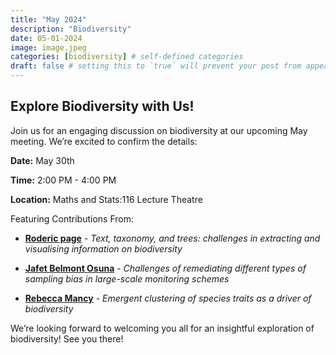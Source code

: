```yaml
---
title: "May 2024"
description: "Biodiversity"
date: 05-01-2024
image: image.jpeg
categories: [biodiversity] # self-defined categories
draft: false # setting this to `true` will prevent your post from appearing on your listing page until you're ready!
---
```


## Explore Biodiversity with Us!

Join us for an engaging discussion on biodiversity at our upcoming May meeting. We're excited to confirm the details:

**Date:** May 30th

**Time:** 2:00 PM - 4:00 PM

**Location:** Maths and Stats:116 Lecture Theatre

Featuring Contributions From:

-   [**Roderic page**](https://www.gla.ac.uk/schools/bohvm/staff/rodericpage/) - *Text, taxonomy, and trees: challenges in extracting and visualising information on biodiversity*

-   [**Jafet Belmont Osuna**](https://www.gla.ac.uk/schools/mathematicsstatistics/staff/jafetbelmontosuna/) - *Challenges of remediating different types of sampling bias in large-scale monitoring schemes*

-   [**Rebecca Mancy**](https://www.gla.ac.uk/schools/education/staff/rebeccamancy/) - *Emergent clustering of species traits as a driver of biodiversity*

We're looking forward to welcoming you all for an insightful exploration of biodiversity! See you there!
